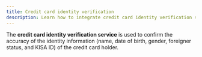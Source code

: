 ```yaml
---
title: Credit card identity verification
description: Learn how to integrate credit card identity verification service.
---
```





The **credit card identity verification service** is used to confirm the accuracy of the identity information (name, date of birth, gender, foreigner status, and KISA ID) of the credit card holder.

<Figure src="/gitbook-assets/en/image (235).png" caption="Sample credit card identity verification page" />
